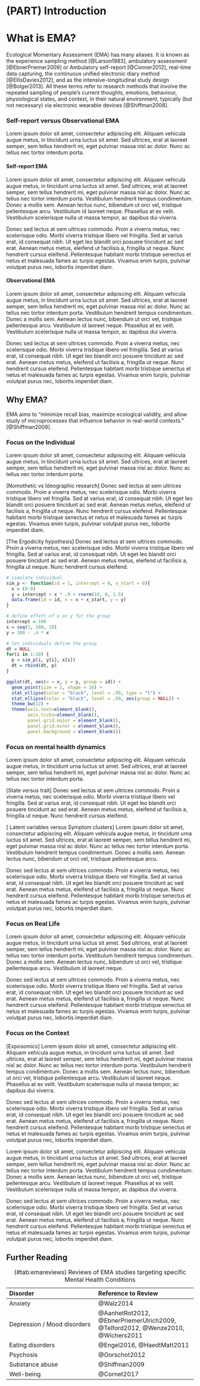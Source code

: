 # (PART) Introduction {-}

# What is EMA? {#intro}

\index{EMA} 
\index{EMA!Synonymns} 
\index{Ambulatory Assesment|see{EMA!Synonymns}} 
\index{Experience Sampling|see{EMA!Synonymns}} 
\index{continuous unified electronic diary method|see{EMA!Synonymns}}

Ecological Momentary Assessment (EMA) has many aliases. It is known as the
experience sampling method [@Larson1983], ambulatory assessment [@EbnerPriemer2009] or Ambulatory self-report [@Conner2012], real-time data capturing,
the continuous unified electronic diary method [@EllisDavies2012], and as
the intensive-longitudinal study design [@Bolger2013]. All these terms refer
to research methods that involve the repeated sampling of people's current
thoughts, emotions, behaviour, physiological states, and context, in their
natural environment, typically (but not necessary) via electronic wearable
devices [@Shiffman2008].

### Self-report versus Observational EMA

Lorem ipsum dolor sit amet, consectetur adipiscing elit. Aliquam vehicula augue
metus, in tincidunt urna luctus sit amet. Sed ultrices, erat at laoreet semper,
sem tellus hendrerit mi, eget pulvinar massa nisl ac dolor. Nunc ac tellus nec
tortor interdum porta.

#### Self-report EMA
\index{EMA!Self-report EMA} \index{EMA!Active EMA|see{Self-report EMA}}

Lorem ipsum dolor sit amet, consectetur adipiscing elit. Aliquam vehicula augue
metus, in tincidunt urna luctus sit amet. Sed ultrices, erat at laoreet semper,
sem tellus hendrerit mi, eget pulvinar massa nisl ac dolor. Nunc ac tellus nec
tortor interdum porta. Vestibulum hendrerit tempus condimentum. Donec a mollis
sem. Aenean lectus nunc, bibendum ut orci vel, tristique pellentesque arcu.
Vestibulum id laoreet neque. Phasellus at ex velit. Vestibulum scelerisque nulla
ut massa tempor, ac dapibus dui viverra.  

Donec sed lectus at sem ultrices commodo. Proin a viverra metus, nec scelerisque
odio. Morbi viverra tristique libero vel fringilla. Sed at varius erat, id
consequat nibh. Ut eget leo blandit orci posuere tincidunt ac sed erat. Aenean
metus metus, eleifend ut facilisis a, fringilla ut neque. Nunc hendrerit
cursus eleifend. Pellentesque habitant morbi tristique senectus et netus et
malesuada fames ac turpis egestas. Vivamus enim turpis, pulvinar volutpat
purus nec, lobortis imperdiet diam.  

#### Observational EMA
\index{Observational EMA} \index{Passive EMA}

Lorem ipsum dolor sit amet, consectetur adipiscing elit. Aliquam vehicula augue
metus, in tincidunt urna luctus sit amet. Sed ultrices, erat at laoreet semper,
sem tellus hendrerit mi, eget pulvinar massa nisl ac dolor. Nunc ac tellus nec
tortor interdum porta. Vestibulum hendrerit tempus condimentum. Donec a mollis
sem. Aenean lectus nunc, bibendum ut orci vel, tristique pellentesque arcu.
Vestibulum id laoreet neque. Phasellus at ex velit. Vestibulum scelerisque nulla
ut massa tempor, ac dapibus dui viverra.  

Donec sed lectus at sem ultrices commodo. Proin a viverra metus, nec scelerisque
odio. Morbi viverra tristique libero vel fringilla. Sed at varius erat, id
consequat nibh. Ut eget leo blandit orci posuere tincidunt ac sed erat. Aenean
metus metus, eleifend ut facilisis a, fringilla ut neque. Nunc hendrerit
cursus eleifend. Pellentesque habitant morbi tristique senectus et netus et
malesuada fames ac turpis egestas. Vivamus enim turpis, pulvinar volutpat
purus nec, lobortis imperdiet diam.  


## Why EMA?

EMA aims to "minimize recall bias, maximize ecological validity, and
allow study of microprocesses that influence behavior in real-world
contexts." [@Shiffman2008].


### Focus on the Individual

Lorem ipsum dolor sit amet, consectetur adipiscing elit. Aliquam vehicula augue
metus, in tincidunt urna luctus sit amet. Sed ultrices, erat at laoreet semper,
sem tellus hendrerit mi, eget pulvinar massa nisl ac dolor. Nunc ac tellus nec
tortor interdum porta.

\index{Nomothetic research} \index{Ideographic research} 
[Nomothetic vs Ideographic research] Donec sed lectus at sem ultrices commodo.
Proin a viverra metus, nec scelerisque odio. Morbi viverra tristique libero
vel fringilla. Sed at varius erat, id consequat nibh. Ut eget leo blandit orci
posuere tincidunt ac sed erat. Aenean metus metus, eleifend ut facilisis a,
fringilla ut neque. Nunc hendrerit cursus eleifend. Pellentesque habitant morbi
tristique senectus et netus et malesuada fames ac turpis egestas. Vivamus enim
turpis, pulvinar volutpat purus nec, lobortis imperdiet diam.

\index{Ergodicity} 
[The Ergodicity hypothesis] Donec sed lectus at sem ultrices commodo. Proin
a viverra metus, nec scelerisque odio. Morbi viverra tristique libero vel
fringilla. Sed at varius erat, id consequat nibh. Ut eget leo blandit orci
posuere tincidunt ac sed erat. Aenean metus metus, eleifend ut facilisis a,
fringilla ut neque. Nunc hendrerit cursus eleifend.  


```r
# simulate individual
sim_p <- function(id = 1, intercept = 0, x_start = 0){
  x = (0:9)
  y = intercept + x * .9 + rnorm(10, 0, 1.5)
  data.frame(id = id, x = x + x_start, y = y)
}

# define effeft of x on y for the group
intercept = 100
x = seq(1, 100, 10)
y = 100 - .4 * x 

# let individuals define the group
dt = NULL
for(i in 1:10) {
  p = sim_p(i, y[i], x[i])
  dt = rbind(dt, p)
}

ggplot(dt, aes(x = x, y = y, group = id)) + 
  geom_point(size = 1, shape = 16) + 
  stat_ellipse(color = "black", level = .99, type = "t") + 
  stat_ellipse(color = "black", level = .99, aes(group = NULL)) +
  theme_bw(12) + 
  theme(axis.text=element_blank(),
        axis.ticks=element_blank(),
        panel.grid.major = element_blank(),
        panel.grid.minor = element_blank(),
        panel.background = element_blank())
```


### Focus on mental health dynamics 

Lorem ipsum dolor sit amet, consectetur adipiscing elit. Aliquam vehicula augue
metus, in tincidunt urna luctus sit amet. Sed ultrices, erat at laoreet semper,
sem tellus hendrerit mi, eget pulvinar massa nisl ac dolor. Nunc ac tellus nec
tortor interdum porta.

[State versus trait] Donec sed lectus at sem ultrices commodo. Proin a viverra
metus, nec scelerisque odio. Morbi viverra tristique libero vel fringilla. Sed
at varius erat, id consequat nibh. Ut eget leo blandit orci posuere tincidunt
ac sed erat. Aenean metus metus, eleifend ut facilisis a, fringilla ut neque.
Nunc hendrerit cursus eleifend.

[ Latent variables versus Symptom clusters] Lorem ipsum dolor sit amet,
consectetur adipiscing elit. Aliquam vehicula augue metus, in tincidunt urna
luctus sit amet. Sed ultrices, erat at laoreet semper, sem tellus hendrerit mi,
eget pulvinar massa nisl ac dolor. Nunc ac tellus nec tortor interdum porta.
Vestibulum hendrerit tempus condimentum. Donec a mollis sem. Aenean lectus nunc,
bibendum ut orci vel, tristique pellentesque arcu.

Donec sed lectus at sem ultrices commodo. Proin a viverra metus, nec scelerisque
odio. Morbi viverra tristique libero vel fringilla. Sed at varius erat, id
consequat nibh. Ut eget leo blandit orci posuere tincidunt ac sed erat. Aenean
metus metus, eleifend ut facilisis a, fringilla ut neque. Nunc hendrerit
cursus eleifend. Pellentesque habitant morbi tristique senectus et netus et
malesuada fames ac turpis egestas. Vivamus enim turpis, pulvinar volutpat
purus nec, lobortis imperdiet diam.  

### Focus on Real Life

Lorem ipsum dolor sit amet, consectetur adipiscing elit. Aliquam vehicula augue
metus, in tincidunt urna luctus sit amet. Sed ultrices, erat at laoreet semper,
sem tellus hendrerit mi, eget pulvinar massa nisl ac dolor. Nunc ac tellus nec
tortor interdum porta. Vestibulum hendrerit tempus condimentum. Donec a mollis
sem. Aenean lectus nunc, bibendum ut orci vel, tristique pellentesque arcu.
Vestibulum id laoreet neque. 

Donec sed lectus at sem ultrices commodo. Proin a viverra metus, nec scelerisque
odio. Morbi viverra tristique libero vel fringilla. Sed at varius erat, id
consequat nibh. Ut eget leo blandit orci posuere tincidunt ac sed erat. Aenean
metus metus, eleifend ut facilisis a, fringilla ut neque. Nunc hendrerit
cursus eleifend. Pellentesque habitant morbi tristique senectus et netus et
malesuada fames ac turpis egestas. Vivamus enim turpis, pulvinar volutpat
purus nec, lobortis imperdiet diam.  


### Focus on the Context

\index{Exposomics}
[Exposomics] Lorem ipsum dolor sit amet, consectetur adipiscing elit. Aliquam
vehicula augue metus, in tincidunt urna luctus sit amet. Sed ultrices, erat
at laoreet semper, sem tellus hendrerit mi, eget pulvinar massa nisl ac
dolor. Nunc ac tellus nec tortor interdum porta. Vestibulum hendrerit tempus
condimentum. Donec a mollis sem. Aenean lectus nunc, bibendum ut orci vel,
tristique pellentesque arcu. Vestibulum id laoreet neque. Phasellus at ex velit.
Vestibulum scelerisque nulla ut massa tempor, ac dapibus dui viverra.

Donec sed lectus at sem ultrices commodo. Proin a viverra metus, nec scelerisque
odio. Morbi viverra tristique libero vel fringilla. Sed at varius erat, id
consequat nibh. Ut eget leo blandit orci posuere tincidunt ac sed erat. Aenean
metus metus, eleifend ut facilisis a, fringilla ut neque. Nunc hendrerit
cursus eleifend. Pellentesque habitant morbi tristique senectus et netus et
malesuada fames ac turpis egestas. Vivamus enim turpis, pulvinar volutpat
purus nec, lobortis imperdiet diam.  

Lorem ipsum dolor sit amet, consectetur adipiscing elit. Aliquam vehicula augue
metus, in tincidunt urna luctus sit amet. Sed ultrices, erat at laoreet semper,
sem tellus hendrerit mi, eget pulvinar massa nisl ac dolor. Nunc ac tellus nec
tortor interdum porta. Vestibulum hendrerit tempus condimentum. Donec a mollis
sem. Aenean lectus nunc, bibendum ut orci vel, tristique pellentesque arcu.
Vestibulum id laoreet neque. Phasellus at ex velit. Vestibulum scelerisque nulla
ut massa tempor, ac dapibus dui viverra.  

Donec sed lectus at sem ultrices commodo. Proin a viverra metus, nec scelerisque
odio. Morbi viverra tristique libero vel fringilla. Sed at varius erat, id
consequat nibh. Ut eget leo blandit orci posuere tincidunt ac sed erat. Aenean
metus metus, eleifend ut facilisis a, fringilla ut neque. Nunc hendrerit
cursus eleifend. Pellentesque habitant morbi tristique senectus et netus et
malesuada fames ac turpis egestas. Vivamus enim turpis, pulvinar volutpat
purus nec, lobortis imperdiet diam.  


## Further Reading

Table: (\#tab:emareviews) Reviews of EMA studies targeting specific Mental
Health Conditions

| Disorder                        | Reference to Review                 | 
|:--------------------------------|:------------------------------------|
| Anxiety                         | @Walz2014                           |
| Depression / Mood disorders     | @AanhetRot2012, @EbnerPriemerUlrich2009, @Telford2012, @Wenze2010, @Wichers2011 | 
| Eating disorders                | @Engel2016, @HaedtMatt2011         |
| Psychosis                       | @Oorschot2012                       |
| Substance abuse                 | @Shiffman2009                       |
| Well-being                      | @Cornet2017                         |

